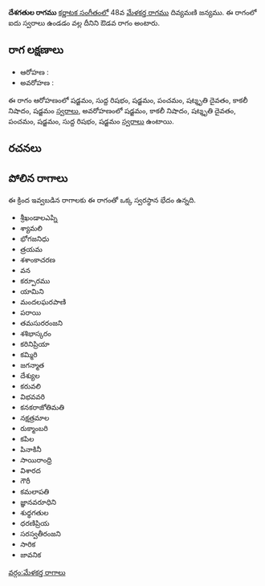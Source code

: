 {{Infobox ragam
	| name          	= దేశగతుల
	| synonym	    	= 
	| mela          	= 
	| chakra        	= 
	| janaka        	= 
	| type          	= ఔడవ
	| arohanam      	= {{svaraC|S|R1|S|P|D3|N3|S'}} 
	| avarohanam    	= {{svaraC|S'|N3|D3|P|S|R1|S}}
	| jeeva         	=
	| chhaya        	=
	| nyasa         	=
	| vishesha      	= 
	| equivalent  		= 
}}
{{కర్ణాటక సంగీత రాగాలు}}
'''దేశగతుల రాగము''' [[కర్ణాటక సంగీతం]]లో 48వ [[మేళకర్త రాగము]] దివ్యమణి జన్యము.  ఈ రాగంలో ఐదు స్వరాలు ఉండడం వల్ల దీనిని ఔడవ రాగం అంటారు.


==రాగ లక్షణాలు==


* ఆరోహణ : {{svaraC|S|R1|S|P|D3|N3|S'}} 
* అవరోహణ : {{svaraC|S'|N3|D3|P|S|R1|S}}

ఈ రాగం ఆరోహణంలో షడ్జమం, సుద్ద రిషభం, షడ్జమం, పంచమం, షట్శృతి దైవతం, కాకలీ నిషాదం, షడ్జమం [[స్వరాలు]], అవరోహణంలో షడ్జమం, కాకలీ నిషాదం, షట్శృతి దైవతం, పంచమం, షడ్జమం, సుద్ద రిషభం, షడ్జమం [[స్వరాలు]] ఉంటాయి.

==రచనలు==



==పోలిన రాగాలు==
ఈ క్రింద ఇవ్వబడిన రాగాలకు ఈ రాగంతో ఒక్క స్వరస్థాన భేదం ఉన్నది.
* శ్రీఖండాలఎప్ని
* శ్యామలి
* భోగజనిధు
* త్రయమ
* శశాంకాచరణ
* వన
* కర్పూరము
* యామిని
* మందలఘరపాణి
* పరాయి
* తమసురరంజని
* శశిభాస్కరం
* కరినిప్రియా
* కమ్మిరి
* జగన్మాత
* దేశ్యుల
* కరువలి
* విభవవరి
* కనకరాజోతిమతి
* నక్షత్రమాల
* రుక్మాంబరి
* కపిల
* పినాకినీ
* సాయిరాంధ్రి
* విశారద
* గౌరీ
* కమలాపతి
* జ్ఞానవరూధిని
* శుధ్ధగతుల
* ధరణిప్రియ
* సరస్వతీరంజని
* సారిక
* జావనిక



[[వర్గం:మేళకర్త రాగాలు]]